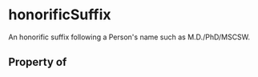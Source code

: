 # honorificSuffix

An honorific suffix following a Person's name such as M.D./PhD/MSCSW.

## Property of



